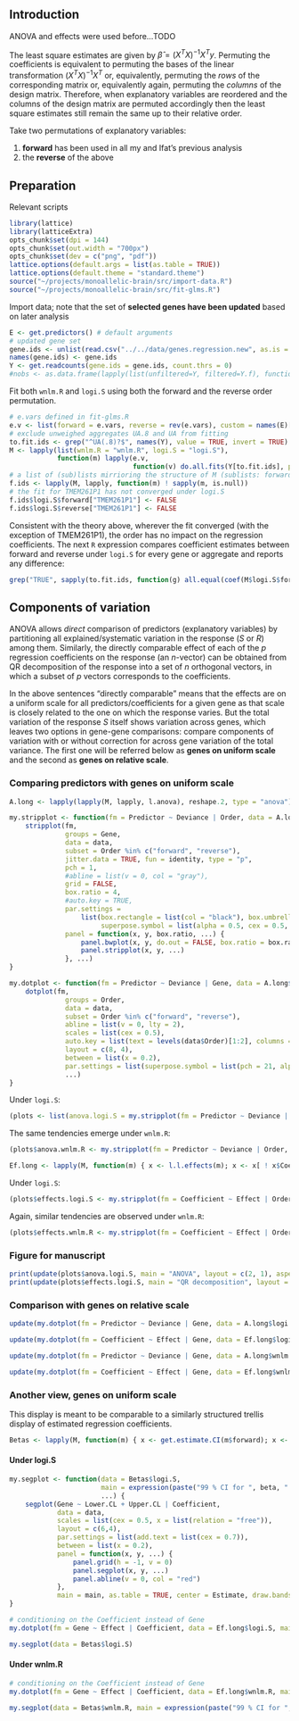 ## Introduction

ANOVA and effects were used before...TODO

The least square estimates are given by $\hat{\beta} = (X^T X)^{-1} X^T y$.  Permuting the coefficients is equivalent to permuting the bases of the linear transformation $(X^T X)^{-1} X^T$ or, equivalently, permuting the *rows* of the corresponding matrix or, equivalently again, permuting the *columns* of the design matrix.  Therefore, when explanatory variables are reordered and the columns of the design matrix are permuted accordingly then the least square estimates still remain the same up to their relative order.

Take two permutations of explanatory variables:

1. **forward** has been used in all my and Ifat's previous analysis
2. the **reverse** of the above


## Preparation

Relevant scripts
```r
library(lattice)
library(latticeExtra)
opts_chunk$set(dpi = 144)
opts_chunk$set(out.width = "700px")
opts_chunk$set(dev = c("png", "pdf"))
lattice.options(default.args = list(as.table = TRUE))
lattice.options(default.theme = "standard.theme")
source("~/projects/monoallelic-brain/src/import-data.R")
source("~/projects/monoallelic-brain/src/fit-glms.R")
```

Import data; note that the set of **selected genes have been updated** based on later analysis
```r
E <- get.predictors() # default arguments
# updated gene set
gene.ids <- unlist(read.csv("../../data/genes.regression.new", as.is = TRUE))
names(gene.ids) <- gene.ids
Y <- get.readcounts(gene.ids = gene.ids, count.thrs = 0)
#nobs <- as.data.frame(lapply(list(unfiltered=Y, filtered=Y.f), function(y) sapply(y, function(x) sum(! is.na(x[[1]])))))
```

Fit both `wnlm.R` and `logi.S` using both the forward and the reverse order permutation.
```r
# e.vars defined in fit-glms.R
e.v <- list(forward = e.vars, reverse = rev(e.vars), custom = names(E)[1:13])
# exclude unweighed aggregates UA.8 and UA from fitting
to.fit.ids <- grep("^UA(.8)?$", names(Y), value = TRUE, invert = TRUE)
M <- lapply(list(wnlm.R = "wnlm.R", logi.S = "logi.S"),
            function(m) lapply(e.v,
                               function(v) do.all.fits(Y[to.fit.ids], preds = v, sel.models = m)[[1]]))
# a list of (sub)lists mirrioring the structure of M (sublists: forward or reverse)
f.ids <- lapply(M, lapply, function(m) ! sapply(m, is.null))
# the fit for TMEM261P1 has not converged under logi.S
f.ids$logi.S$forward["TMEM261P1"] <- FALSE
f.ids$logi.S$reverse["TMEM261P1"] <- FALSE
```

Consistent with the theory above, wherever the fit converged (with the exception of TMEM261P1), the order has no impact on the regression coefficients.  The next `R` expression compares coefficient estimates between forward and reverse under `logi.S` for every gene or aggregate and reports any difference:
```r
grep("TRUE", sapply(to.fit.ids, function(g) all.equal(coef(M$logi.S$forward[[g]]), coef(M$logi.S$reverse[[g]])[ names(coef(M$logi.S$forward[[g]])) ])), invert = TRUE, value = TRUE)
```

## Components of variation

ANOVA allows *direct* comparison of predictors (explanatory variables) by partitioning all explained/systematic variation in the response ($S$ or $R$) among them.  Similarly, the directly comparable effect of each of the $p$ regression coefficients on the response (an $n$-vector) can be obtained from QR decomposition of the response into a set of $n$ orthogonal vectors, in which a subset of $p$ vectors corresponds to the coefficients. 

In the above sentences "directly comparable" means that the effects are on a uniform scale for all predictors/coefficients for a given gene as that scale is closely related to the one on which the response varies.  But the total variation of the response $S$ itself shows variation across genes, which leaves two options in gene-gene comparisons: compare components of variation with or without correction for across gene variation of the total variance.  The first one will be referred below as **genes on uniform scale** and the second as **genes on relative scale**.

### Comparing predictors with genes on uniform scale

```r
A.long <- lapply(lapply(M, lapply, l.anova), reshape.2, type = "anova")
```

```r

my.stripplot <- function(fm = Predictor ~ Deviance | Order, data = A.long$logi.S, ...) {
    stripplot(fm,
              groups = Gene,
              data = data,
              subset = Order %in% c("forward", "reverse"),
              jitter.data = TRUE, fun = identity, type = "p",
              pch = 1,
              #abline = list(v = 0, col = "gray"),
              grid = FALSE,
              box.ratio = 4,
              #auto.key = TRUE,
              par.settings =
                  list(box.rectangle = list(col = "black"), box.umbrella = list(col = "black"), box.dot = list(col = NULL, cex = 0.5),
                       superpose.symbol = list(alpha = 0.5, cex = 0.5, col = rainbow(length(levels(data$Gene))))),
              panel = function(x, y, box.ratio, ...) {
                  panel.bwplot(x, y, do.out = FALSE, box.ratio = box.ratio, ...)
                  panel.stripplot(x, y, ...)
              }, ...)
}

my.dotplot <- function(fm = Predictor ~ Deviance | Gene, data = A.long$logi.S, ...) {
    dotplot(fm,
              groups = Order,
              data = data,
              subset = Order %in% c("forward", "reverse"),
              abline = list(v = 0, lty = 2),
              scales = list(cex = 0.5),
              auto.key = list(text = levels(data$Order)[1:2], columns = 2),
              layout = c(8, 4),
              between = list(x = 0.2),
              par.settings = list(superpose.symbol = list(pch = 21, alpha = 0.5), add.text = list(cex = 0.7)),
              ...)
}
```

Under `logi.S`:
```r
(plots <- list(anova.logi.S = my.stripplot(fm = Predictor ~ Deviance | Order, data = A.long$logi.S, main = "ANOVA under logi.S", aspect = length(levels(A.long$logi.S$Predictor)) / 10)))
```

The same tendencies emerge under `wnlm.R`:
```r
(plots$anova.wnlm.R <- my.stripplot(fm = Predictor ~ Deviance | Order, data = A.long$wnlm.R, main = "ANOVA under wnlm.R", aspect = length(levels(A.long$wnlm.R$Predictor)) / 10))
```

```r
Ef.long <- lapply(M, function(m) { x <- l.l.effects(m); x <- x[ ! x$Coefficient %in% "(Intercept)", ] })
```

Under `logi.S`:
```r
(plots$effects.logi.S <- my.stripplot(fm = Coefficient ~ Effect | Order, data = Ef.long$logi.S, main = "Effects under logi.S", aspect = length(levels(Ef.long$logi.S$Coefficient)) / 10))
```

Again, similar tendencies are observed under `wnlm.R`:
```r
(plots$effects.wnlm.R <- my.stripplot(fm = Coefficient ~ Effect | Order, data = Ef.long$wnlm.R, main = "Effects under wnlm.R", aspect = length(levels(Ef.long$wnlm.R$Coefficient)) / 10))
```

### Figure for manuscript

```r
print(update(plots$anova.logi.S, main = "ANOVA", layout = c(2, 1), aspect = "fill", par.settings = list(superpose.symbol = list(cex = 0.5))), split = c(1, 1, 2, 1), more = TRUE)
print(update(plots$effects.logi.S, main = "QR decomposition", layout = c(2, 1), aspect = "fill"), split = c(2, 1, 2, 1), more = FALSE)
```

### Comparison with genes on relative scale

```r
update(my.dotplot(fm = Predictor ~ Deviance | Gene, data = A.long$logi.S, main = "ANOVA under logi.S"), scales = list(x = "free"))
```

```r
update(my.dotplot(fm = Coefficient ~ Effect | Gene, data = Ef.long$logi.S, main = "Effects under logi.S"), scales = list(x = "free"))
```

```r
update(my.dotplot(fm = Predictor ~ Deviance | Gene, data = A.long$wnlm.R, main = "ANOVA under wnlm.R"), scales = list(x = "free"))
```

```r
update(my.dotplot(fm = Coefficient ~ Effect | Gene, data = Ef.long$wnlm.R, main = "Effects under wnlm.R"), scales = list(x = "free"))
```

### Another view, genes on uniform scale

This display is meant to be comparable to a similarly structured trellis display of estimated regression coefficients.

```r
Betas <- lapply(M, function(m) { x <- get.estimate.CI(m$forward); x <- x[ ! x$Coefficient %in% "(Intercept)", ] })
```

#### Under logi.S

```r
my.segplot <- function(data = Betas$logi.S,
                       main = expression(paste("99 % CI for ", beta, " under logi.S")),
                       ...) {
    segplot(Gene ~ Lower.CL + Upper.CL | Coefficient,
            data = data,
            scales = list(cex = 0.5, x = list(relation = "free")),
            layout = c(6,4),
            par.settings = list(add.text = list(cex = 0.7)),
            between = list(x = 0.2),
            panel = function(x, y, ...) {
                panel.grid(h = -1, v = 0)
                panel.segplot(x, y, ...)
                panel.abline(v = 0, col = "red")
            },
            main = main, as.table = TRUE, center = Estimate, draw.bands = FALSE, ...)
}
```

```r
# conditioning on the Coefficient instead of Gene
my.dotplot(fm = Gene ~ Effect | Coefficient, data = Ef.long$logi.S, main = "Effects under logi.S")
```

```r
my.segplot(data = Betas$logi.S)
```

#### Under wnlm.R

```r
# conditioning on the Coefficient instead of Gene
my.dotplot(fm = Gene ~ Effect | Coefficient, data = Ef.long$wnlm.R, main = "Effects under wnlm.R")
```

```r
my.segplot(data = Betas$wnlm.R, main = expression(paste("99 % CI for ", beta, " under wnlm.R")))
```
